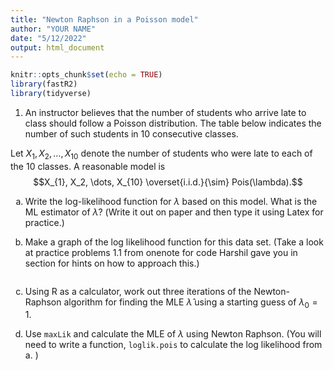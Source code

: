 ```yaml
---
title: "Newton Raphson in a Poisson model"
author: "YOUR NAME"
date: "5/12/2022"
output: html_document
---
```


```r
knitr::opts_chunk$set(echo = TRUE)
library(fastR2)
library(tidyverse)
```

1. An instructor believes that the number of students who arrive late to class should follow a Poisson distribution. The table below indicates the number of such students in 10 consecutive classes.

\begin{table}[h]
\centering
\begin{tabular}{cccccc}\hline
number of late students & 0 & 1 & 2 & 3 & 4 \\
frequency & 3& 3 & 2 & 1 & 1 \\ \hline
\end{tabular}
\end{table}

Let $X_1, X_2, \dots, X_{10}$ denote the number of students who were late to each of the 10 classes. A reasonable model is 
$$X_{1}, X_2, \dots, X_{10} \overset{i.i.d.}{\sim} Pois(\lambda).$$

a. Write the log-likelihood function for $\lambda$ based on this model. What is the ML estimator of $\lambda$? (Write it out on paper and then type it using Latex for practice.)

b. Make a graph of the log likelihood function for this data set. (Take a look at practice problems 1.1 from onenote for code Harshil gave you in section for hints on how to approach this.)

```r



```

c. Using R as a calculator, work out three iterations of the Newton-Raphson algorithm for finding the MLE $\widehat{\lambda}$ using a starting guess of $\lambda_0=1$.

d. Use `maxLik` and calculate the MLE of $\lambda$ using Newton Raphson. (You will need to write a function, `loglik.pois` to calculate the log likelihood from a. )